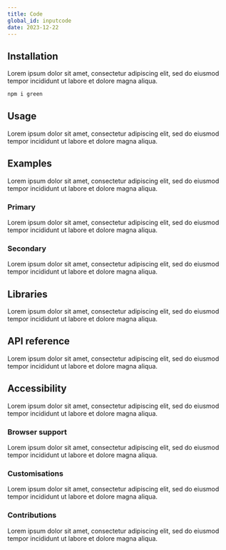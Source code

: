 ```yaml
---
title: Code
global_id: inputcode
date: 2023-12-22
---
```


## Installation
Lorem ipsum dolor sit amet, consectetur adipiscing elit, sed do eiusmod tempor incididunt ut labore et dolore magna aliqua. 

```sh
npm i green
```


## Usage
Lorem ipsum dolor sit amet, consectetur adipiscing elit, sed do eiusmod tempor incididunt ut labore et dolore magna aliqua. 

## Examples 
Lorem ipsum dolor sit amet, consectetur adipiscing elit, sed do eiusmod tempor incididunt ut labore et dolore magna aliqua.

### Primary
Lorem ipsum dolor sit amet, consectetur adipiscing elit, sed do eiusmod tempor incididunt ut labore et dolore magna aliqua.

### Secondary
Lorem ipsum dolor sit amet, consectetur adipiscing elit, sed do eiusmod tempor incididunt ut labore et dolore magna aliqua.

## Libraries
Lorem ipsum dolor sit amet, consectetur adipiscing elit, sed do eiusmod tempor incididunt ut labore et dolore magna aliqua.

## API reference
Lorem ipsum dolor sit amet, consectetur adipiscing elit, sed do eiusmod tempor incididunt ut labore et dolore magna aliqua.

## Accessibility
Lorem ipsum dolor sit amet, consectetur adipiscing elit, sed do eiusmod tempor incididunt ut labore et dolore magna aliqua.

### Browser support
Lorem ipsum dolor sit amet, consectetur adipiscing elit, sed do eiusmod tempor incididunt ut labore et dolore magna aliqua.

### Customisations
Lorem ipsum dolor sit amet, consectetur adipiscing elit, sed do eiusmod tempor incididunt ut labore et dolore magna aliqua.

### Contributions
Lorem ipsum dolor sit amet, consectetur adipiscing elit, sed do eiusmod tempor incididunt ut labore et dolore magna aliqua.
